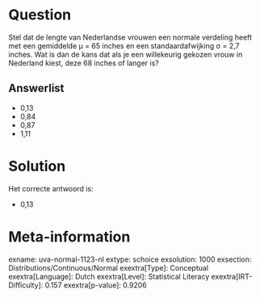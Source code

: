 Question
========

Stel dat de lengte van Nederlandse vrouwen een normale verdeling heeft
met een gemiddelde µ = 65 inches en een standaardafwijking σ = 2,7
inches. Wat is dan de kans dat als je een willekeurig gekozen vrouw in
Nederland kiest, deze 68 inches of langer is?

Answerlist
----------

* 0,13
* 0,84
* 0,87
* 1,11

Solution
========

Het correcte antwoord is: 

* 0,13

Meta-information
================
exname: uva-normal-1123-nl
extype: schoice
exsolution: 1000
exsection: Distributions/Continuous/Normal
exextra[Type]: Conceptual
exextra[Language]: Dutch
exextra[Level]: Statistical Literacy
exextra[IRT-Difficulty]: 0.157
exextra[p-value]: 0.9206
